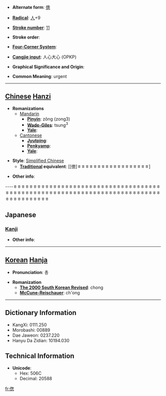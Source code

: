 * '''Alternate form''': [[傯]]

* '''[[Wiktionary:Chinese radical index| Radical]]''': [[Wiktionary:Chinese radical index 人|人]]+9

* '''[[Wiktionary:Chinese total strokes index|Stroke number]]''': [[Wiktionary:Chinese total strokes index 11|11]]

* '''Stroke order''': 

* '''[[Wiktionary:Chinese four corner index|Four-Corner System]]''': 

* '''[[Wiktionary:Chinese Cangjie index|Cangjie input]]''': 人心大心 (OPKP)

* '''Graphical Significance and Origin''': 

* '''Common Meaning''': urgent

----

== [[Chinese]] [[Hanzi]] ==

* '''Romanizations'''
** [[Mandarin]]
*** '''[[Pinyin]]''': zǒng (zong3)
*** '''[[Wade-Giles]]''': tsung<sup>3</sup>
*** '''[[Yale]]''': 
**[[Cantonese]]
***'''[[Jyutping]]''':
***'''[[Penkyamp]]''': 
***'''[[Yale]]''': 

* '''Style''': [[Simplified Chinese]] 
** '''[[Traditional Chinese|Traditional]] equivalent''': [[傯]ㅎㅎㅎㅎㅎㅎㅎㅎㅎㅎㅎㅎㅎㅎㅎㅎㅎㅎ]

* '''Other info''': 

----ㅎㅎㅎㅎㅎㅎㅎㅎㅎㅎㅎㅎㅎㅎㅎㅎㅎㅎㅎㅎㅎㅎㅎㅎㅎㅎㅎㅎㅎㅎㅎㅎㅎㅎㅎㅎㅎㅎㅎㅎㅎㅎㅎㅎㅎㅎㅎㅎㅎㅎㅎㅎㅎㅎㅎㅎㅎㅎㅎㅎㅎㅎㅎㅎㅎㅎㅎㅎㅎㅎㅎㅎㅎㅎㅎㅎㅎㅎㅎㅎㅎㅎㅎㅎㅎㅎㅎ

==Japanese==
===[[Kanji]]===
{{kanji|on readings=[[そう]] (sō)|kun readings=[[くるしむ]] (kurushimu), [[せわしい]] (sewashii), [[あわただしい]] (awatadashii)}}

* '''Other info''':  

----

== [[Korean]] [[Hanja]] ==

* '''Pronunciation''': 총

* '''Romanization'''
** '''[[The 2000 South Korean Revised Romanization|The 2000 South Korean Revised]]''': chong
** '''[[McCune-Reischauer]]''': ch'ong

----

== Dictionary Information ==

* KangXi: 0111.250
* Morobashi: 00889
* Dae Jaweon: 0237.220
* Hanyu Da Zidian: 10194.030

== Technical Information ==

* '''Unicode''':
** Hex: 506C
** Decimal: 20588

[[fr:偬]]